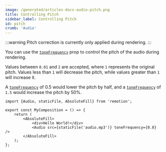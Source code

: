 ```yaml
---
image: /generated/articles-docs-audio-pitch.png
title: Controlling Pitch
sidebar_label: Controlling Pitch
id: pitch
crumb: 'Audio'
---
```



:::warning
Pitch correction is currently only applied during rendering.
:::

You can use the [`toneFrequency`](/docs/audio#tonefrequency) prop to control the pitch of the audio during rendering.

Values between `0.01` and `2` are accepted, where `1` represents the original pitch. Values less than `1` will decrease the pitch, while values greater than `1` will increase it.

A [`toneFrequency`](/docs/audio#tonefrequency) of 0.5 would lower the pitch by half, and a [`toneFrequency`](/docs/audio#tonefrequency) of `1.5` would increase the pitch by 50%.

```tsx twoslash {7} title="MyComp.tsx"
import {Audio, staticFile, AbsoluteFill} from 'remotion';

export const MyComposition = () => {
	return (
		<AbsoluteFill>
			<div>Hello World!</div>
			<Audio src={staticFile('audio.mp3')} toneFrequency={0.8} />
		</AbsoluteFill>
	);
};
```
